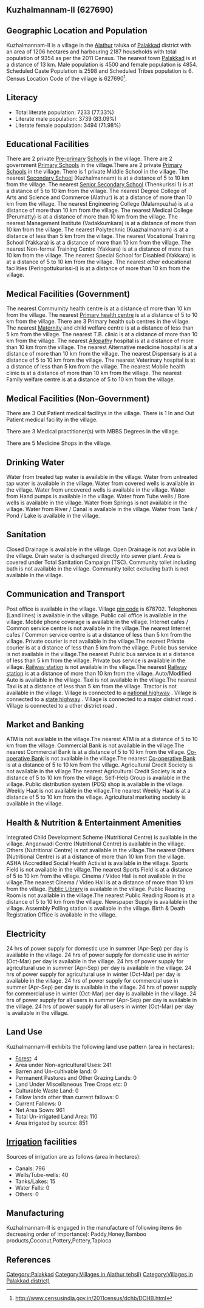 {{Infobox settlement
| name=Kuzhalmannam-II
| native_name=
| native_name_lang=
| other_name=
| nickname=
| settlement_type=Village
| image_skyline=
| image_alt=
| image_caption=
| pushpin_map=India Kerala
| pushpin_label_position=right
| pushpin_map_alt=
| pushpin_map_caption=Location in Kerala, India
| latd=
| latm=
| lats=
| latNS=
| longd=
| longm=
| longs=
| longEW=
| coordinates_display=inline,title
| subdivision_type=Country
| subdivision_name={{flag|India}}
| subdivision_type1=[[States and territories of India|State]]
| subdivision_name1=Kerala 
| subdivision_type2=[[List of districts of India|District]]
| subdivision_name2=Palakkad
| subdivision_type3=Tahsil
| subdivision_name3=Alathur
| website=
| established_title=<!-- Established -->
| established_date=
| founder=
| named_for=
| government_type=
| governing_body=
| unit_pref=Metric=
| area_footnotes=
| area_rank=
| area_total_km2=12.06
| elevation_footnotes=
| elevation_m=
| population_total=9354
| population_as_of=2011
| population_rank=
| population_density_km2=775
| population_demonym=
| population_footnotes=
| demographics_type1=Languages
| demographics1_title1=Official
| demographics1_info1=[[Malayalam language|Malayalam]]
| timezone1=[[Indian Standard Time|IST]]
| utc_offset1==+5:30
| postal_code_type=[[Postal Index Number|PIN]]
| postal_code=678702
| area_code_type=Telephone code
| area_code=
| registration_plate=
| blank1_name_sec1=Nearest city
| blank1_info_sec1=[[Palakkad]]
| blank2_name_sec1=[[Human sex ratio|Sex ratio]]
| blank2_info_sec1=1078 [[male|♂]]/[[female|♀]]
| blank3_name_sec1=Literacy
| blank3_info_sec1=77.33%
| blank1_name_sec2=[[2011 Census of India|2011 census]] code
| blank1_info_sec2=627690
| footnotes=
}}

== Kuzhalmannam-II (627690) ==

== Geographic Location and Population ==

Kuzhalmannam-II is a village in the [[Alathur]] taluka of [[Palakkad]] district with an area of 1206 hectares and harbouring 2187 households with total population of 9354 as per the 2011 Census. The nearest town [[Palakkad]] is at a distance of 13 km. Male population is 4500 and female population is 4854. Scheduled Caste Population is 2598 and Scheduled Tribes population is 6. Census Location Code of the village is 627690<ref>http://www.censusindia.gov.in/2011census/dchb/DCHB.html</ref>.


== Literacy ==  
* Total literate population: 7233 (77.33%)
* Literate male population: 3739 (83.09%)
* Literate female population: 3494 (71.98%)


== Educational Facilities ==  
There are 2 private [[Pre-primary]] [[School]]s in the village.
There are 2 government [[Primary School]]s in the village.There are 2 private [[Primary School]]s in the village.
There is 1 private Middle School in the village.
The nearest [[Secondary School]] (Kuzhalmannam) is at a distance of 5 to 10 km from the village.
The nearest [[Senior Secondary School]] (Thenkurissi 1) is at a distance of 5 to 10 km from the village.
The nearest Degree College of Arts and Science and Commerce (Alathur) is at a distance of more than 10 km from the village.
The nearest Engineering College (Malampuzha) is at a distance of more than 10 km from the village.
The nearest Medical College (Perumatty) is at a distance of more than 10 km from the village.
The nearest Management Institute (Vadakkumkara) is at a distance of more than 10 km from the village.
The nearest Polytechnic (Kuazhalmannam) is at a distance of less than 5 km from the village.
The nearest Vocational Training School (Yakkara) is at a distance of more than 10 km from the village.
The nearest Non-formal Training Centre (Yakkara) is at a distance of more than 10 km from the village.
The nearest Special School for Disabled (Yakkara) is at a distance of 5 to 10 km from the village.
The nearest other educational facilities (Peringottukurissi-i) is at a distance of more than 10 km from the village.


== Medical Facilities (Government) ==
The nearest Commumity health centre is at a distance of more than 10 km from the village.
The nearest [[Primary health centre]] is at a distance of 5 to 10 km from the village.
There are 3 Primary health sub centres in the village.
The nearest [[Maternity]] and child welfare centre is at a distance of less than 5 km from the village.
The nearest T.B. clinic is at a distance of more than 10 km from the village.
The nearest [[Allopathy]] hospital is at a distance of more than 10 km from the village.
The nearest Alternative medicine hospital is at a distance of more than 10 km from the village.
The nearest Dispensary is at a distance of 5 to 10 km from the village.
The nearest Veterinary hospital is at a distance of less than 5 km from the village.
The nearest Mobile health clinic is at a distance of more than 10 km from the village.
The nearest Family welfare centre is at a distance of 5 to 10 km from the village.


== Medical Facilities (Non-Government) ==
There are 3 Out Patient medical facilitys in the village.
There is 1 In and Out Patient medical facility in the village.

There are 3 Medical practitioner(s) with MBBS Degrees in the village.



There are 5 Medicine Shops in the village.



== Drinking Water ==
Water from treated tap water is available in the village.
Water from untreated tap water is available in the village.
Water from covered wells is available in the village.
Water from uncovered wells is available in the village.
Water from Hand pumps is available in the village.
Water from Tube wells / Bore wells is available in the village.
Water from Springs is not available in the village.
Water from River / Canal is available in the village.
Water from Tank / Pond / Lake is available in the village.


== Sanitation ==
Closed Drainage is available in the village.
Open Drainage is not available in the village.
Drain water is discharged directly into sewer plant.
Area is covered under Total Sanitation Campaign (TSC).
Community toilet including bath is not available in the village.
Community toilet excluding bath is not available in the village.


== Communication and Transport ==
Post office is available in the village.
Village [[pin code]] is 678702.
Telephones (Land lines) is available in the village.
Public call office is available in the village.
Mobile phone coverage is available in the village.
Internet cafes / Common service centre is not available in the village.The nearest Internet cafes / Common service centre is at a distance of less than 5 km from the village.
Private courier is not available in the village.The nearest Private courier is at a distance of less than 5 km from the village.
Public bus service is not available in the village.The nearest Public bus service is at a distance of less than 5 km from the village.
Private bus service is available in the village.
[[Railway station]] is not available in the village.The nearest [[Railway station]] is at a distance of more than 10 km from the village.
Auto/Modified Auto is available in the village.
Taxi is not available in the village.The nearest Taxi is at a distance of less than 5 km from the village.
Tractor is not available in the village.
Village is connected to a [[national highway]]  .
Village is connected to a [[state highway]]  .
Village is connected to a major district road    .
Village is connected to a other district road  .







== Market and Banking ==
ATM is not available in the village.The nearest ATM is at a distance of 5 to 10 km from the village.
Commercial Bank is not available in the village.The nearest Commercial Bank is at a distance of 5 to 10 km from the village.
[[Co-operative Bank]] is not available in the village.The nearest [[Co-operative Bank]] is at a distance of 5 to 10 km from the village.
Agricultural Credit Society is not available in the village.The nearest Agricultural Credit Society is at a distance of 5 to 10 km from the village.
Self-Help Group is available in the village.
Public distribution system (PDS) shop is available in the village.
Weekly Haat is not available in the village.The nearest Weekly Haat is at a distance of 5 to 10 km from the village.
Agricultural marketing society is available in the village.


== Health & Nutrition & Entertainment Amenities ==
Integrated Child Development Scheme (Nutritional Centre) is available in the village.
Anganwadi Centre (Nutritional Centre) is available in the village.
Others (Nutritional Centre) is not available in the village.The nearest Others (Nutritional Centre) is at a distance of more than 10 km from the village.
ASHA (Accredited Social Health Activist is available in the village.
Sports Field is not available in the village.The nearest Sports Field is at a distance of 5 to 10 km from the village.
Cinema / Video Hall is not available in the village.The nearest Cinema / Video Hall is at a distance of more than 10 km from the village.
[[Public Library]] is available in the village.
Public Reading Room is not available in the village.The nearest Public Reading Room is at a distance of 5 to 10 km from the village.
Newspaper Supply is available in the village.
Assembly Polling station is available in the village.
Birth & Death Registration Office is available in the village.


== Electricity ==
24 hrs of power supply for domestic use in summer (Apr-Sep) per day is available in the village.
24 hrs of power supply for domestic use in winter (Oct-Mar) per day is available in the village.
24 hrs of power supply for agricultural use in summer (Apr-Sep) per day is available in the village.
24 hrs of power supply for agricultural use in winter (Oct-Mar) per day is available in the village.
24 hrs of power supply for commercial use in summer (Apr-Sep) per day is available in the village.
24 hrs of power supply for commercial use in winter (Oct-Mar) per day is available in the village.
24 hrs of power supply for all users in summer (Apr-Sep) per day is available in the village.
24 hrs of power supply for all users in winter (Oct-Mar) per day is available in the village.


== Land Use ==
Kuzhalmannam-II exhibits the following land use pattern (area in hectares):
* [[Forest]]: 4
* Area under Non-agricultural Uses: 241
* Barren and Un-cultivable land: 0
* Permanent Pastures and Other Grazing Lands: 0
* Land Under Miscellaneous Tree Crops etc: 0
* Culturable Waste Land: 0
* Fallow lands other than current fallows: 0
* Current Fallows: 0
* Net Area Sown: 961
* Total Un-irrigated Land Area: 110
* Area irrigated by source: 851


== [[Irrigation]] facilities ==
Sources of irrigation are as follows (area in hectares):
* Canals: 796
* Wells/Tube-wells: 40
* Tanks/Lakes: 15
* Water Falls: 0
* Others: 0


== Manufacturing ==
Kuzhalmannam-II is engaged in the manufacture of following items (in decreasing order of importance): Paddy,Honey,Bamboo products,Coconut,Pottery,Pottery,Tapioca


[[Category:Palakkad]]
[[Category:Villages in Alathur tehsil)]]
[[Category:Villages in Palakkad district)]]


== References ==
{{Reflist}}


